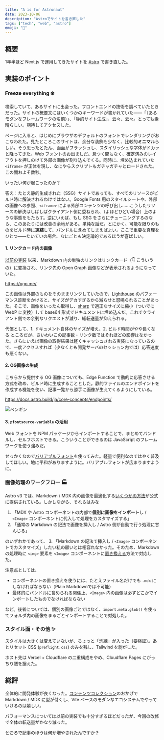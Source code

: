 ```yaml
---
title: "A is for Astronaut"
date: 2023-10-06
description: "Astroでサイトを書き直した"
tags: ["tech", "web", "astro"]
emoji: "🚀"
---
```


## 概要

1年半ほど Next.js で運用してきたサイトを [Astro](https://astro.build) で書き直した。

## 実装のポイント

### Freeze everything :snowflake:

検索していて、あるサイトに出会った。フロントエンドの技術を調べていたときだった。サイトの概要文にはいくつかのキーワードが書かれていた——「（あるモダンなフレームワークの名前）」、「静的サイト生成」、云々、云々。とっても素晴らしい。期待してアクセスした。

ページに入ると、はじめにブラウザのデフォルトのフォントでレンダリングがおこなわれた。見たところこのサイトは、余分な装飾も少なく、比較的**ミニマル**らしい。そう思ったとたん、画面がフラッシュし、スタイリッシュな字体がドカッと降ってきた。Web フォントのお出ましだ。息つく間もなく、確定済みのレイアウトを押しのけて外部の画像が割り込んでくる。同時に、埋め込まれていた `<iframe>` が正体を現し、なにやらスクリプトもガチャガチャとロードされた。この間およそ数秒。

いったい何が起こったのか？

答え：たとえ静的生成された（SSG）サイトであっても、すべてのリソースがビルド時に解決されるわけではない。Google Fonts 用のスタイルシートや、外部の画像への参照、`<iframe>` による外部コンテンツの呼び出し……こうしたリソースの解決はしばしばクライアント側に委ねられ、（よほどひどい場合）上のような事態をもたらす。逆にいえば、もし SSG をさらにチューニングするのなら、このあたりには改善の余地がある。単純な話だ。とにかく、可能な限りのものをビルド時に**凍結**して、バンドルに含めてしまえばよい。ここで重要な真理をひとつ——たいていの場合、なにごとも決定論的であるほうが喜ばしい。

#### 1. リンクカード内の画像

[以前の実装](/blog/posts/blog-renewal) 以来、Markdown 内の単独のリンクはリンクカード（:point_down: こういうの）に変換され、リンク先の Open Graph 画像などが表示されるようになっていた。

https://ogp.me/

この画像は外部のものをそのままリンクしていたので、[Lighthouse](https://developer.chrome.com/ja/docs/lighthouse/) のパフォーマンス診断をかけると、サイズがデカすぎるから減らせと怒鳴られることがあった。そこで、画像をいったん取得し、[sharp](https://sharp.pixelplumbing.com/) で適正なサイズに縮小（ついでに WebP に変換）して base64 形式でドキュメントに埋め込んだ。これでクライアント側での余剰なリクエストが減り、総転送量が抑えられる。

代償として、1. ドキュメント自体のサイズが増え、2. ビルド時間がやや長くなる ところだが、さいわいこの記事数・リンク数ではそれほどの影響はなかった。さらにいえば画像の取得結果は軽くキャッシュされる実装になっているので、一度アクセスすれば（少なくとも開発サーバのセッション内では）応答速度も悪くない。

#### 2. OG画像の生成

こちらから提供する OG 画像についても、Edge Function で動的に応答させる方式を改め、ビルド時に生成することとした。静的ファイルのエンドポイントを作成する機能を使い、記事一覧から勝手に画像が生えてくるようにしている。

https://docs.astro.build/ja/core-concepts/endpoints/

![ペンギン](/image/linux-tools-2022.png)

#### 3. `@fontsource-variable` の活用

Web フォントを NPM パッケージからインポートすることで、まとめてバンドルし、セルフホストできる。こういうことができるのは JavaScript のフレームワークを使う強みだ。

せっかくなので[バリアブルフォント](https://developer.mozilla.org/ja/docs/Web/CSS/CSS_fonts/Variable_fonts_guide)を使ってみた。軽量で便利なのではやく普及してほしい。地に平和がありますように。バリアブルフォントが広まりますように。

### 画像処理のワークフロー :factory:

Astro v3 では、Markdown / MDX 内の画像を最適化する[いくつかの方法](https://docs.astro.build/ja/guides/images/)が公式に提供されている。しかしながら、それらはみな

1. 「MDX や Astro コンポーネントの内部で**個別に画像をインポート**し / `<Image>` コンポーネントに代入して処理をカスタマイズする」
2. 「通常の Markdown の記法で画像を挿入し / Astro 側が自動で行う処理に甘んじる」

のいずれかであって、 3. 「Markdown の記法で挿入し / `<Image>` コンポーネントでカスタマイズ」したい私の願いとは相容れなかった。そのため、Markdown の処理時に `<img>` 要素を `<Image>` コンポーネントに[置き換える](https://docs.astro.build/ja/guides/markdown-content/#カスタムコンポーネントをhtml要素に割り当てる)方法で対応した。

注意点としては、

- コンポーネントの置き換えを使うには、たとえファイル名だけでも `.mdx` にしなければならない（Plain Markdownでは不可能）
- 最終的にバンドルに含められる関係上、`<Image>` 内の画像は必ずどこかでインポートしたものでなければならない

など。後者については、個別の画像ごとではなく、`import.meta.glob()` を使ってフォルダ内の画像をまるごとインポートすることで対処した。

### スタイル面・その他 :sparkles:

スタイルは大きくは変えていないが、ちょっと「洗練」が入った（要検証）。あとリセット CSS (`preflight.css`) のみを残し、Tailwind を剥がした。

ホスト先は Vercel + Cloudflare の二重構成をやめ、Cloudflare Pages にがっちり腰を据えた。

## 総評

全体的に開発体験が良くなった。[コンテンツコレクション](https://docs.astro.build/ja/guides/content-collections/)のおかげで Markdown / MDX に型が付くし、Vite ベースのモダンなエコシステムでやっていけるのは嬉しい。

パフォーマンスについては以前の実装でも十分すぎるほどだったが、今回の改修で全体の転送量がかなり減った。

~~ところで記事のほうは何か増やされたんですか？~~
